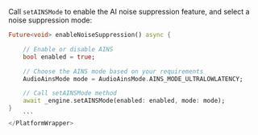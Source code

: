 <PlatformWrapper platform="flutter">

Call `setAINSMode` to enable the AI noise suppression feature, and select a noise suppression mode:

```dart
Future<void> enableNoiseSuppression() async {

    // Enable or disable AINS
    bool enabled = true;

    // Choose the AINS mode based on your requirements
    AudioAinsMode mode = AudioAinsMode.AINS_MODE_ULTRALOWLATENCY;

    // Call setAINSMode method
    await _engine.setAINSMode(enabled: enabled, mode: mode);
}
    ```
</PlatformWrapper>